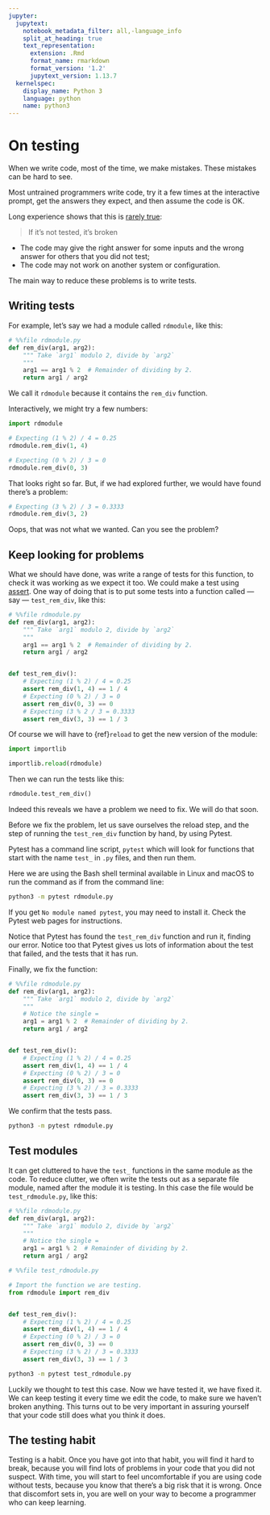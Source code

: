 ```yaml
---
jupyter:
  jupytext:
    notebook_metadata_filter: all,-language_info
    split_at_heading: true
    text_representation:
      extension: .Rmd
      format_name: rmarkdown
      format_version: '1.2'
      jupytext_version: 1.13.7
  kernelspec:
    display_name: Python 3
    language: python
    name: python3
---
```


# On testing

When we write code, most of the time, we make mistakes. These mistakes can be
hard to see.

Most untrained programmers write code, try it a few times at the interactive
prompt, get the answers they expect, and then assume the code is OK.

Long experience shows that this is [rarely
true](https://dev.to/stellacrowhurst/if-it-s-not-tested-it-s-broken-how-we-test-infrastructure-code-80d):

> If it's not tested, it's broken

- The code may give the right answer for some inputs and the wrong answer
  for others that you did not test;
- The code may not work on another system or configuration.

The main way to reduce these problems is to write tests.

## Writing tests


For example, let's say we had a module called `rdmodule`, like this:

```python
# %%file rdmodule.py
def rem_div(arg1, arg2):
    """ Take `arg1` modulo 2, divide by `arg2`
    """
    arg1 == arg1 % 2  # Remainder of dividing by 2.
    return arg1 / arg2
```

We call it `rdmodule` because it contains the `rem_div` function.

Interactively, we might try a few numbers:

```python
import rdmodule

# Expecting (1 % 2) / 4 = 0.25
rdmodule.rem_div(1, 4)
```

```python
# Expecting (0 % 2) / 3 = 0
rdmodule.rem_div(0, 3)
```

That looks right so far. But, if we had explored further, we would have found
there's a problem:

```python
# Expecting (3 % 2) / 3 = 0.3333
rdmodule.rem_div(3, 2)
```

Oops, that was not what we wanted.  Can you see the problem?


## Keep looking for problems


What we should have done, was write a range of tests for this function, to check it was working as we expect it too. We could make a test using [assert](assert.Rmd).  One way of doing that is to put some tests into a function called — say — `test_rem_div`, like this:

```python
# %%file rdmodule.py
def rem_div(arg1, arg2):
    """ Take `arg1` modulo 2, divide by `arg2`
    """
    arg1 == arg1 % 2  # Remainder of dividing by 2.
    return arg1 / arg2


def test_rem_div():
    # Expecting (1 % 2) / 4 = 0.25
    assert rem_div(1, 4) == 1 / 4
    # Expecting (0 % 2) / 3 = 0
    assert rem_div(0, 3) == 0
    # Expecting (3 % 2 / 3 = 0.3333
    assert rem_div(3, 3) == 1 / 3
```

Of course we will have to {ref}`reload` to get the new version of the module:

```python
import importlib

importlib.reload(rdmodule)
```

Then we can run the tests like this:

```python
rdmodule.test_rem_div()
```

Indeed this reveals we have a problem we need to fix.  We will do that soon.

Before we fix the problem, let us save ourselves the reload step, and the step of running the `test_rem_div` function by hand, by using Pytest.

Pytest has a command line script, `pytest` which will look for functions that start with the name `test_` in `.py` files, and then run them.

Here we are using the Bash shell terminal available in Linux and macOS to run the command as if from the command line:

```bash
python3 -m pytest rdmodule.py
```

If you get `No module named pytest`, you may need to install it.  Check the Pytest web pages for instructions.

Notice that Pytest has found the `test_rem_div` function and run it,
finding our error.  Notice too that Pytest gives us lots of information about
the test that failed, and the tests that it has run.

Finally, we fix the function:

```python
# %%file rdmodule.py
def rem_div(arg1, arg2):
    """ Take `arg1` modulo 2, divide by `arg2`
    """
    # Notice the single =
    arg1 = arg1 % 2  # Remainder of dividing by 2.
    return arg1 / arg2


def test_rem_div():
    # Expecting (1 % 2) / 4 = 0.25
    assert rem_div(1, 4) == 1 / 4
    # Expecting (0 % 2) / 3 = 0
    assert rem_div(0, 3) == 0
    # Expecting (3 % 2) / 3 = 0.3333
    assert rem_div(3, 3) == 1 / 3
```

We confirm that the tests pass.

```bash
python3 -m pytest rdmodule.py
```

## Test modules

It can get cluttered to have the `test_` functions in the same module as the
code.  To reduce clutter, we often write the tests out as a separate file
module, named after the module it is testing. In this case the file would be
`test_rdmodule.py`, like this:


```python
# %%file rdmodule.py
def rem_div(arg1, arg2):
    """ Take `arg1` modulo 2, divide by `arg2`
    """
    # Notice the single =
    arg1 = arg1 % 2  # Remainder of dividing by 2.
    return arg1 / arg2
```


```python
# %%file test_rdmodule.py

# Import the function we are testing.
from rdmodule import rem_div


def test_rem_div():
    # Expecting (1 % 2) / 4 = 0.25
    assert rem_div(1, 4) == 1 / 4
    # Expecting (0 % 2) / 3 = 0
    assert rem_div(0, 3) == 0
    # Expecting (3 % 2) / 3 = 0.3333
    assert rem_div(3, 3) == 1 / 3
```

```bash
python3 -m pytest test_rdmodule.py
```

Luckily we thought to test this case. Now we have tested it, we have fixed
it.  We can keep testing it every time we edit the code, to make sure we
haven't broken anything. This turns out to be very important in assuring
yourself that your code still does what you think it does.


## The testing habit


Testing is a habit.  Once you have got into that habit, you will find it hard
to break, because you will find lots of problems in your code that you did not
suspect.  With time, you will start to feel uncomfortable if you are using
code without tests, because you know that there's a big risk that it is wrong.
Once that discomfort sets in, you are well on your way to become a programmer
who can keep learning.
